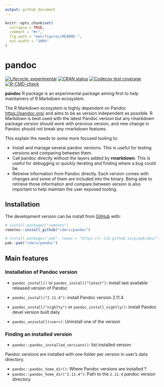 ```yaml
---
output: github_document
---
```


<!-- README.md is generated from README.Rmd. Please edit that file -->

```r
knitr::opts_chunk$set(
  collapse = TRUE,
  comment = "#>",
  fig.path = "man/figures/README-",
  out.width = "100%"
)
```

# pandoc

<!-- badges: start -->
[![Lifecycle: experimental](https://img.shields.io/badge/lifecycle-experimental-orange.svg)](https://lifecycle.r-lib.org/articles/stages.html#experimental)
[![CRAN status](https://www.r-pkg.org/badges/version/pandoc)](https://CRAN.R-project.org/package=pandoc)
[![Codecov test coverage](https://codecov.io/gh/cderv/pandoc/branch/main/graph/badge.svg)](https://codecov.io/gh/cderv/pandoc?branch=main)
[![R-CMD-check](https://github.com/cderv/pandoc/workflows/R-CMD-check/badge.svg)](https://github.com/cderv/pandoc/actions)
<!-- badges: end -->

**pandoc** R package is an experimental package aiming first to help maintainers of R Markdown ecosystem. 

The R Markdown ecosystem is highly dependent on Pandoc <https://pandoc.org/> and aims to be as version independent as possible. R Markdown is best used with the latest Pandoc version but any rmarkdown package version should work with previous version, and new change in Pandoc should not break any rmarkdown features.

This explain the needs to some more focused tooling to:

* Install and manage several pandoc versions. This is useful for testing versions and comparing between them.
* Call pandoc directly without the layers added by **rmarkdown**. This is useful for debugging or quickly iterating and finding where a bug could be. 
* Retreive information from Pandoc directly. Each version comes with changes and some of them are included into the binary. Being able to retrieve those information and compare between version is also important to help maintain the user exposed tooling.


## Installation

The development version can be install from [GitHub](https://github.com/) with:

``` r
# install.packages("remotes")
remotes::install_github("cderv/pandoc")

# install.packages("pak", repos = "https://r-lib.github.io/p/pak/dev/")
pak::pak("cderv/pandoc")
```

## Main features 

### Installation of Pandoc version 

* `pandoc_install()` or `pandoc_install("latest")`: install last available released version of Pandoc
* `pandoc_install("2.11.4")`: install Pandoc version 2.11.4
* `pandoc_install("nighlty")` or `pandoc_install_nightly()`: install Pandoc devel version built daily

* `pandoc_uninstall(<ver>)`: Uninstall one of the version

### Finding an installed version 

* `pandoc::pandoc_installed_versions()`: list installed version

Pandoc versions are installed with one folder per version in user's data directory.

* `pandoc::pandoc_home_dir()`: Where Pandoc versions are installed ?
* `pandoc::pandoc_home_dir("2.11.4")`: Path to the `2.11.4` pandoc version directory



